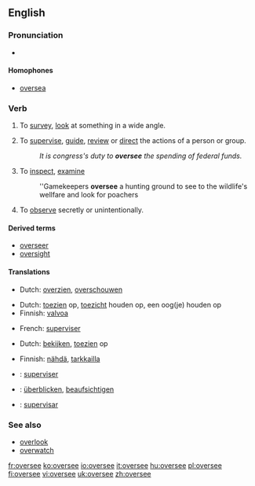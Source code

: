 ==English==

===Pronunciation===
* {{IPA|/'ovəɻsi/}}
*: {{rhymes|iː}}

====Homophones====
* [[oversea]]

===Verb===
{{en-verb|oversees|overseeing|oversaw|overseen}}
{{transitive}}
# {{literally}} To [[survey]], [[look]] at something in a wide angle.
# {{figurative}} To [[supervise]], [[guide]], [[review]] or [[direct]] the actions of a person or group.
#: ''It is congress's duty to '''oversee''' the spending of federal funds.''
# To [[inspect]], [[examine]]
#:''Gamekeepers '''oversee''' a hunting ground to see to the wildlife's wellfare and look for poachers
# To [[observe]] secretly or unintentionally.

====Derived terms====
* [[overseer]]
* [[oversight]]

====Translations====
{{trans-top|to survey, look at something in a wide angle}}
* Dutch: [[overzien]], [[overschouwen]]
{{trans-mid}}
{{trans-bottom}}

{{trans-top|to guide, review or direct the actions of a person or group}}
* Dutch: [[toezien]] op, [[toezicht]] houden op, een oog(je) houden op
* Finnish: [[valvoa]]
{{trans-mid}}
* French: [[superviser]]
{{trans-bottom}}

{{trans-top|to inspect, examine}}
* Dutch: [[bekijken]], [[toezien]] op
{{trans-mid}}
{{trans-bottom}}

{{trans-top|to see secretly or unintentionally}}
* Finnish: [[nähdä]], [[tarkkailla]]
{{trans-mid}}
{{trans-bottom}}

{{checktrans-top}}
* {{ttbc|French}}: [[superviser]]
* {{ttbc|German}}: [[überblicken]], [[beaufsichtigen]]
{{trans-mid}}
* {{ttbc|Spanish}}: [[supervisar]]
{{trans-bottom}}

===See also===
* [[overlook]]
* [[overwatch]]

[[fr:oversee]]
[[ko:oversee]]
[[io:oversee]]
[[it:oversee]]
[[hu:oversee]]
[[pl:oversee]]
[[fi:oversee]]
[[vi:oversee]]
[[uk:oversee]]
[[zh:oversee]]